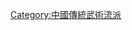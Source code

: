{{Catnav|頁面分類|各種主題的頁面分類|按國家分類|各國文化|中国文化}}
{{Catnav|頁面分類|…|搏擊運動|武术|中国武术}}

{{catmore}}

[[Category:中國傳統武術流派|Category:中國傳統武術流派]]